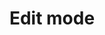 ---
title: 'Edit mode'
description: 'Display inline code and code blocks'
icon: 'mouse-pointer-click'
---